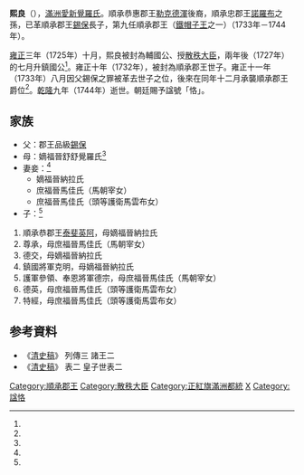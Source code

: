 {{Manchu name|[[爱新觉罗氏|爱新觉罗]]}}
'''熙良'''（{{Bd|1705年|4月7日（康熙四十四年三月十四）<ref name=ax>《[[愛新覺羅宗譜|愛新覺羅宗譜]]》乙冊，3398－3399頁。</ref>|1744年|6月2日（乾隆九年四月二十二）<ref name=ax/>}}），[[滿洲|滿洲]][[愛新覺羅氏|愛新覺羅氏]]。順承恭惠郡王[[勒克德渾|勒克德渾]]後裔，順承忠郡王[[諾羅布|諾羅布]]之孫，已革順承郡王[[錫保|錫保]]長子，第九任順承郡王（[[鐵帽子王|鐵帽子王]]之一）（1733年－1744年）。

[[雍正|雍正]]三年（1725年）十月，熙良被封為輔國公、授[[散秩大臣|散秩大臣]]，兩年後（1727年）的七月升鎮國公<ref name=ax/>。雍正十年（1732年），被封為順承郡王世子。雍正十一年（1733年）八月因父錫保之罪被革去世子之位，後來在同年十二月承襲順承郡王爵位<ref name=ax/>。[[乾隆|乾隆]]九年（1744年）逝世。朝廷賜予諡號「恪」。

==家族==
*父：郡王品級[[錫保|錫保]]
*母：嫡福晉舒舒覺羅氏<ref name=ax/>
*妻妾：<ref name=ax/>
**嫡福晉納拉氏
**庶福晉馬佳氏（馬朝宰女）
**庶福晉馬佳氏（頭等護衛馬雲布女）
*子：<ref name=ax/>
#順承恭郡王[[泰斐英阿|泰斐英阿]]，母嫡福晉納拉氏
#尊承，母庶福晉馬佳氏（馬朝宰女）
#德交，母嫡福晉納拉氏
#鎮國將軍克明，母嫡福晉納拉氏
#護軍參領、奉恩將軍德宗，母庶福晉馬佳氏（馬朝宰女）
#德英，母庶福晉馬佳氏（頭等護衛馬雲布女）
#特經，母庶福晉馬佳氏（頭等護衛馬雲布女）

==参考資料 ==
{{reflist}}
* 《[[清史稿|清史稿]]》 列傳三 諸王二
* 《[[清史稿|清史稿]]》 表二 皇子世表二

{{清朝人物小作品}}
[[Category:順承郡王|Category:順承郡王]]
[[Category:散秩大臣|Category:散秩大臣]]
[[Category:正紅旗滿洲都統|Category:正紅旗滿洲都統]]
[[Category:愛新覺羅氏|X]]
[[Category:諡恪|Category:諡恪]]